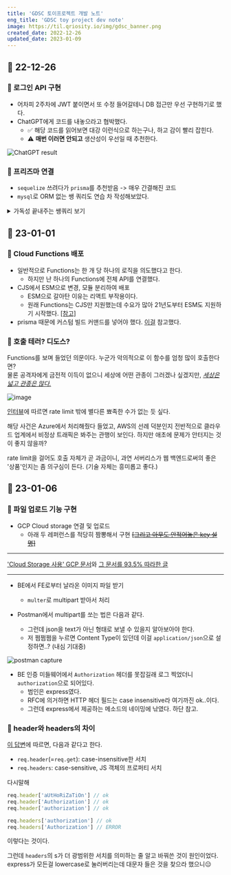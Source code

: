 ```yaml
---
title: 'GDSC 토이프로젝트 개발 노트'
eng_title: 'GDSC toy project dev note'
image: https://til.qriosity.io/img/gdsc_banner.png
created_date: 2022-12-26
updated_date: 2023-01-09
---
```


## 📅 22-12-26

### 📌 로그인 API 구현
- 어차피 2주차에 JWT 붙이면서 또 수정 들어갈테니 DB 접근만 우선 구현하기로 했다.
- ChatGPT에게 코드를 내놓으라고 협박했다.
    - ✅ 해당 코드를 읽어보면 대강 이런식으로 하는구나, 하고 감이 빨리 잡힌다.
    - ⚠️ **매번 이러면 안되고** 생산성이 우선일 때 추천한다.

![ChatGPT result](https://user-images.githubusercontent.com/77003554/211281233-603d27c3-ea51-43a0-8b1f-9cc6201026e7.png)

### 📌 프리즈마 연결

- `sequelize` 쓰려다가 `prisma`를 추천받음 -> 매우 간결해진 코드
- `mysql`로 ORM 없는 쌩 쿼리도 연습 차 작성해보았다.

<details><summary>가독성 끝내주는 쌩쿼리 보기</summary>

```javascript
connection.query(
    'INSERT INTO Users (nickname, name, studentId, department, status) values (?, ?, ?, ?, ?);',
    [nickname, name, studentId, department, status],
    (error, results) => {
        if (error) {
            console.error(error);
            res.status(500).send({error: 'An error occurred while saving..'});
        } else {
            // Query the database for the name
            const query = 'SELECT nickname, name FROM users WHERE name = ?';
            connection.query(query, [name], (error, results) => {
                if (error) {
                console.error(error);
                res.sendStatus(500);
                } else {
                res.send(results);
                }
            });
        }
    }
);
```
</details>

## 📅 23-01-01
### 📌 Cloud Functions 배포

- 일반적으로 Functions는 한 개 당 하나의 로직을 의도했다고 한다.
    - 하지만 난 하나의 Functions에 전체 API를 연결했다.
- CJS에서 ESM으로 변경, 모듈 분리하여 배포
    - ESM으로 갈아탄 이유는 리액트 부작용이다.
    - 원래 Functions는 CJS만 지원했는데 수요가 많아 21년도부터 ESM도 지원하기 시작했다. [[참고]](https://medium.com/google-cloud/es-modules-in-cloud-functions-f5be1676c8b5)
- prisma 때문에 커스텀 빌드 커맨드를 넣어야 했다. [이걸](https://cloud.google.com/functions/docs/writing/specifying-dependencies-nodejs#executing_custom_build_steps_during_deployment) 참고했다.

### 📌 호출 테러? 디도스?

Functions를 보며 들었던 의문이다. 누군가 악의적으로 이 함수를 엄청 많이 호출한다면? <br/>
물론 공격자에게 금전적 이득이 없으니 세상에 어떤 관종이 그러겠나 싶겠지만, *[세상은 넓고 관종은 많다.]("https://imgur.com/a/7DPw1M1")*

![image](https://user-images.githubusercontent.com/77003554/211312722-5462db7a-88ac-49b2-bf28-448bd2d75c5b.png)

[인터뷰]("https://www.inflearn.com/pages/weekly-inflearn-45-20220330")에 따르면 rate limit 밖에 별다른 뾰족한 수가 없는 듯 싶다.

해당 사건은 Azure에서 처리해줬다 들었고, AWS의 선례 덕분인지 전반적으로 클라우드 업계에서 비정상 트래픽은 봐주는 관행이 보인다. 하지만 애초에 문제가 안터지는 것이 좋지 않을까?

rate limit을 걸어도 호출 자체가 곧 과금이니, 과연 서버리스가 웹 백엔드로써의 좋은 '상품'인지는 좀 의구심이 든다. (기술 자체는 흥미롭고 좋다.)


## 📅 23-01-06
### 📌 파일 업로드 기능 구현

- GCP Cloud storage 연결 및 업로드
    - 아래 두 레퍼런스를 적당히 짬뽕해서 구현 ~~[[그리고 아무도 안적어놓은 key 설명]](https://github.com/googleapis/google-auth-library-nodejs/issues/137)~~

---
['Cloud Storage 사용' GCP 문서](https://cloud.google.com/appengine/docs/standard/nodejs/using-cloud-storage?hl=ko)와 [그 문서를 93.5% 따라한 글](https://r4bb1t.tistory.com/29)

---

- BE에서 FE로부터 날라온 이미지 파일 받기
    - `multer`로 multipart 받아서 처리


- Postman에서 multipart를 쏘는 법은 다음과 같다.
    - 그런데 json을 text가 아닌 형태로 보낼 수 있을지 알아보아야 한다.
    - 저 쩜쩜쩜을 누르면 Content Type이 있던데 이걸 `application/json`으로 설정하면..? (내심 기대중)

![postman capture](https://user-images.githubusercontent.com/77003554/211240945-9daa006c-be8c-4e4b-98df-59d189271a60.png)

- BE 인증 미들웨어에서 `Authorization` 헤더를 못잡길래 로그 찍었더니 `authorization`으로 되어있다.
    - 범인은 express였다.
    - RFC에 의거하면 HTTP 헤더 필드는 case insensitive라 여기까진 ok..이다.
    - 그런데 express에서 제공하는 메소드의 네이밍에 낚였다. 하단 참고.
    

### 📌 header와 headers의 차이

[이 답변](https://stackoverflow.com/questions/60855411/req-header-vs-req-headers-in-express)에 따르면, 다음과 같다고 한다.
- `req.header`(=`req.get`): case-insensitive한 서치
- `req.headers`: case-sensitive, JS 객체의 프로퍼티 서치

다시말해
```javascript
req.header['aUtHoRiZaTiOn'] // ok
req.header['Authorization'] // ok
req.header['authorization'] // ok

req.headers['authorization'] // ok
req.headers['Authorization'] // ERROR
```
이렇다는 것이다.

그런데 `headers`의 s가 더 광범위한 서치를 의미하는 줄 알고 바꿔쓴 것이 원인이었다. express가 모든걸 lowercase로 눌러버리는데 대문자 들은 것을 찾으라 했으니😑

